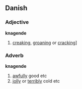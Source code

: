 ==Danish==
===Adjective===
'''knagende'''
# [[creaking]], [[groaning]] or [[cracking]]]
===Adverb===
'''knagende'''
# [[awfully]] good etc
# [[jolly]] or [[terribly]] cold etc